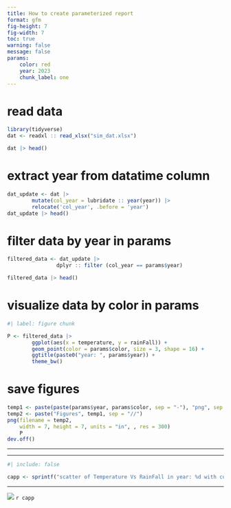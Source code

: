 ```yaml
---
title: How to create parameterized report 
format: gfm
fig-height: 7
fig-width: 7
toc: true
warning: false
message: false
params: 
    color: red
    year: 2023 
    chunk_label: one
---
```




# read data 
```r
library(tidyverse)
dat <- readxl :: read_xlsx("sim_dat.xlsx")

dat |> head()
```

# extract year from datatime column 

```r

dat_update <- dat |> 
        mutate(col_year = lubridate :: year(year)) |> 
        relocate('col_year', .before = 'year') 
dat_update |> head()

```


# filter data by year in params

```r

filtered_data <- dat_update |> 
                dplyr :: filter (col_year == params$year) 

filtered_data |> head()
```


# visualize data by color in params

```r
#| label: figure chunk

P <- filtered_data |> 
        ggplot(aes(x = temperature, y = rainFall)) + 
        geom_point(color = params$color, size = 3, shape = 16) + 
        ggtitle(paste0("year: ", params$year)) + 
        theme_bw() 

```


# save figures

```r
temp1 <- paste(paste(params$year, params$color, sep = "-"), "png", sep = ".")
temp2 <- paste("Figures", temp1, sep = "//")
png(filename = temp2, 
    width = 7, height = 7, units = "in", , res = 300)
    P 
dev.off()
```


***
***

```r
#| include: false

capp <- sprintf("scatter of Temperature Vs RainFall in year: %d with color: %s", params$year, params$color)
```


***


![](`r temp2`)
`r capp`


